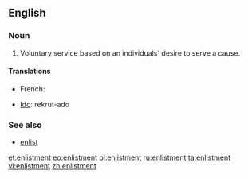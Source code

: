 ==English==

===Noun===
{{en-noun}}

# Voluntary service based on an individuals' desire to serve a cause.

====Translations====
{{trans-top|voluntary service}}
* French: {{t+|fr|enrôlement|m}}
{{trans-mid}}
* [[Ido]]: rekrut-ado
{{trans-bottom}}

===See also===
* [[enlist]]

[[et:enlistment]]
[[eo:enlistment]]
[[pl:enlistment]]
[[ru:enlistment]]
[[ta:enlistment]]
[[vi:enlistment]]
[[zh:enlistment]]